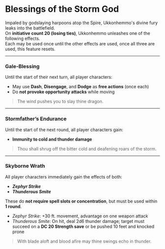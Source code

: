 # Blessings of the Storm God

Impaled by godslaying harpoons atop the Spire, Ukkonhemmo's divine fury leaks into the battlefield.  
On **initiative count 20 (losing ties)**, Ukkonhemmo unleashes one of the following effects.  
Each may be used once until the other effects are used, once all three are used, this feature resets.

---

### Gale-Blessing

Until the start of their next turn, all player characters:

- May use **Dash**, **Disengage**, and **Dodge** as **free actions** (once each)
- Do **not provoke opportunity attacks** while moving

> The wind pushes you to slay thine dragon.

---

### Stormfather’s Endurance

Until the start of the next round, all player characters gain:

- **Immunity to cold and thunder damage**

> Thou shall shrug off the bitter cold and deafening roars of the storm.

---

### Skyborne Wrath

All player characters immediately gain the effects of both:

- **_Zephyr Strike_**
- **_Thunderous Smite_**

These do **not require spell slots or concentration**, but must be used within **1 round**.

- _Zephyr Strike_: +30 ft. movement, advantage on one weapon attack
- _Thunderous Smite_: On hit, deal 2d6 thunder damage; target must succeed on a **DC 20 Strength save** or be pushed 10 feet and knocked prone

> With blade aloft and blood afire may thine swings echo in thunder.
